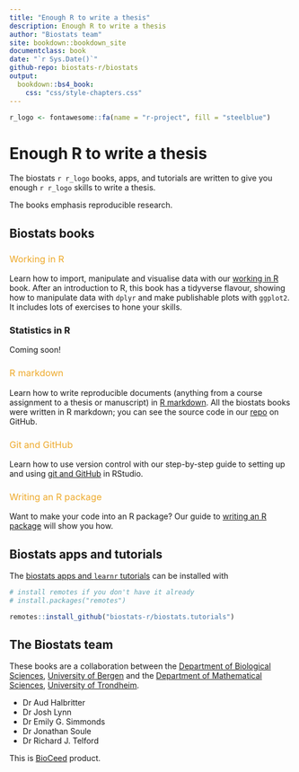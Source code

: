 ```yaml
---
title: "Enough R to write a thesis"
description: Enough R to write a thesis
author: "Biostats team"
site: bookdown::bookdown_site
documentclass: book
date: "`r Sys.Date()`"
github-repo: biostats-r/biostats
output:
  bookdown::bs4_book:
    css: "css/style-chapters.css"
---
```


```r
r_logo <- fontawesome::fa(name = "r-project", fill = "steelblue")
```


# Enough R to write a thesis {-}

The  biostats `r r_logo` books, apps, and tutorials are written to give you enough `r r_logo` skills to write a thesis.

The books emphasis reproducible research.


## Biostats books {-}


<style>
a.book:link { color:#eeaa2c; text-decoration:none; font-weight:normal; }
a.book:visited { color: #eeaa2c; text-decoration:none; font-weight:normal; }
a.book:hover { color: #eeaa2c; text-decoration:underline; font-weight:normal; }
a.book:active { color: #eeaa2c; text-decoration:none; font-weight:normal; }
</style>

### <a class = "book" href = "workingInR/index.html">Working in R</a> {-}
Learn how to import, manipulate and visualise data with our [working in R](workingInR/index.html) book. 
After an introduction to R, this book has a tidyverse flavour, showing how to manipulate data with `dplyr` and make publishable plots with `ggplot2`.
It includes lots of exercises to hone your skills.

### Statistics in R {-}

Coming soon!

### <a class = "book" href = "rmarkdown/index.html">R markdown</a> {-}
Learn how to write reproducible documents (anything from a course assignment to a thesis or manuscript) in [R markdown](rmarkdown/index.html). 
All the biostats books were written in R markdown; you can see the source code in our [repo](https://github.com/biostats-r/biostats) on GitHub.

### <a class = "book" href = "github/index.html">Git and GitHub</a> {-}
Learn how to use version control with our step-by-step guide to setting up and using [git and GitHub](github/index.html) in RStudio.

### <a class = "book" href = "package/index.html">Writing an R package</a> {-}

Want to make your code into an R package?
Our guide to [writing an R package](package/index.html) will show you how.

## Biostats apps and tutorials {-}

The [biostats apps and `learnr` tutorials](https://github.com/biostats-r/biostats.tutorials) can be installed with 

```r
# install remotes if you don't have it already
# install.packages("remotes")

remotes::install_github("biostats-r/biostats.tutorials")
```

## The Biostats team {-}

These books are a collaboration between the [Department of Biological Sciences](https://www.uib.no/en/bio), [University of Bergen](https://www.uib.no/en) and the [Department of Mathematical Sciences](https://www.ntnu.edu/imf), [University of Trondheim](https://www.ntnu.edu/).

- Dr Aud Halbritter
- Dr Josh Lynn
- Dr Emily G. Simmonds
- Dr Jonathan Soule
- Dr Richard J. Telford

This is [BioCeed](https://bioceed.w.uib.no/) product.